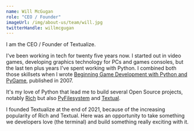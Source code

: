 ```yaml
---
name: Will McGugan
role: "CEO / Founder"
imageUrl: /img/about-us/team/will.jpg
twitterHandle: willmcgugan
---
```


I am the CEO / Founder of Textualize.

I've been working in tech for twenty five years now. I started out in video games, developing graphics technology for PCs and games consoles, but the last ten plus years I've spent working with Python. I combined both those skillsets when I wrote [Beginning Game Development with Python and PyGame](https://link.springer.com/book/10.1007/978-1-4302-0325-4#:~:text=Beginning%20Game%20Development%20with%20Python%20and%20Pygame%20is%20written%20with,popular%20Pygame%20games%20development%20library.), published in 2007.

It's my love of Python that lead me to build several Open Source projects, notably [Rich](https://github.com/Textualize/rich) but also [PyFilesystem](https://www.pyfilesystem.org/) and [Textual](https://github.com/Textualize/textual).

I founded Textualize at the end of 2021, because of the increasing popularity of Rich and Textual. Here was an opportunity to take something we developers love (the terminal) and build something really exciting with it.
